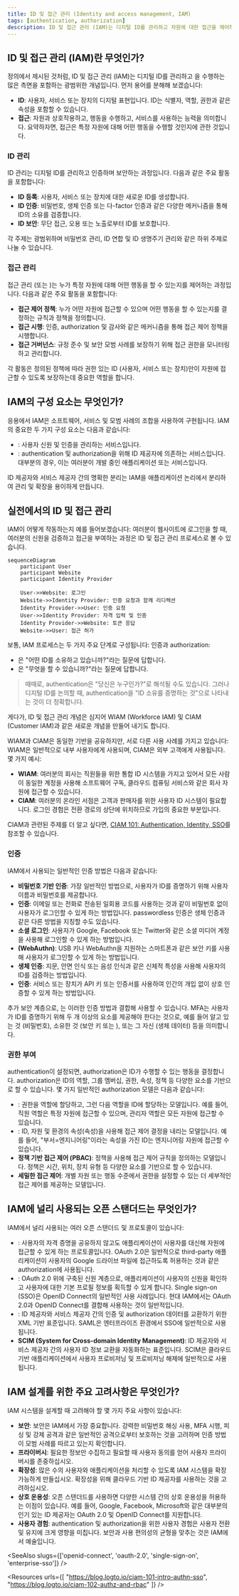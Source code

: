 ```yaml
---
title: ID 및 접근 관리 (Identity and access management, IAM)
tags: [authentication, authorization]
description: ID 및 접근 관리 (IAM)는 디지털 ID를 관리하고 자원에 대한 접근을 제어하기 위한 프로세스, 기술 및 정책을 포괄하는 광범위한 개념입니다. 이는 현대 애플리케이션과 시스템 보안의 기본적인 측면입니다.
---
```


## ID 및 접근 관리 (IAM)란 무엇인가?

정의에서 제시된 것처럼, ID 및 접근 관리 (IAM)는 디지털 ID를 관리하고 <Ref slug="access-control" />을 수행하는 많은 측면을 포함하는 광범위한 개념입니다. 먼저 용어를 분해해 보겠습니다:

- **ID**: 사용자, 서비스 또는 장치의 디지털 표현입니다. ID는 식별자, 역할, 권한과 같은 속성을 포함할 수 있습니다.
- **접근**: 자원과 상호작용하고, 행동을 수행하고, 서비스를 사용하는 능력을 의미합니다. 요약하자면, 접근은 특정 자원에 대해 어떤 행동을 수행할 것인지에 관한 것입니다.

### ID 관리

ID 관리는 디지털 ID를 관리하고 인증하며 보안하는 과정입니다. 다음과 같은 주요 활동을 포함합니다:

- **ID 등록**: 사용자, 서비스 또는 장치에 대한 새로운 ID를 생성합니다.
- **ID 인증**: 비밀번호, 생체 인증 또는 다-factor 인증과 같은 다양한 메커니즘을 통해 ID의 소유를 검증합니다.
- **ID 보안**: 무단 접근, 오용 또는 노출로부터 ID를 보호합니다.

각 주제는 광범위하며 비밀번호 관리, ID 연합 및 ID 생명주기 관리와 같은 하위 주제로 나눌 수 있습니다.

### 접근 관리

접근 관리 (또는 <Ref slug="access-control" />)는 누가 특정 자원에 대해 어떤 행동을 할 수 있는지를 제어하는 과정입니다. 다음과 같은 주요 활동을 포함합니다:

- **접근 제어 정책**: 누가 어떤 자원에 접근할 수 있으며 어떤 행동을 할 수 있는지를 결정하는 규칙과 정책을 정의합니다.
- **접근 시행**: 인증, authorization 및 감사와 같은 메커니즘을 통해 접근 제어 정책을 시행합니다.
- **접근 거버넌스**: 규정 준수 및 보안 모범 사례를 보장하기 위해 접근 권한을 모니터링하고 관리합니다.

각 활동은 정의된 정책에 따라 권한 있는 ID (사용자, 서비스 또는 장치)만이 자원에 접근할 수 있도록 보장하는데 중요한 역할을 합니다.

## IAM의 구성 요소는 무엇인가?

응용에서 IAM은 소프트웨어, 서비스 및 모범 사례의 조합을 사용하여 구현됩니다. IAM의 중요한 두 가지 구성 요소는 다음과 같습니다:

- **<Ref slug="identity-provider" />**: 사용자 신원 및 인증을 관리하는 서비스입니다.
- **<Ref slug="service-provider" />**: authentication 및 authorization을 위해 ID 제공자에 의존하는 서비스입니다. 대부분의 경우, 이는 여러분이 개발 중인 애플리케이션 또는 서비스입니다.

ID 제공자와 서비스 제공자 간의 명확한 분리는 IAM을 애플리케이션 논리에서 분리하여 관리 및 확장을 용이하게 만듭니다.

## 실전에서의 ID 및 접근 관리

IAM이 어떻게 작동하는지 예를 들어보겠습니다: 여러분이 웹사이트에 로그인을 할 때, 여러분의 신원을 검증하고 접근을 부여하는 과정은 ID 및 접근 관리 프로세스로 볼 수 있습니다.

```mermaid
sequenceDiagram
    participant User
    participant Website
    participant Identity Provider

    User->>Website: 로그인
    Website->>Identity Provider: 인증 요청과 함께 리디렉션
    Identity Provider->>User: 인증 요청
    User->>Identity Provider: 자격 입력 및 인증
    Identity Provider->>Website: 토큰 응답
    Website->>User: 접근 허가
```

보통, IAM 프로세스는 두 가지 주요 단계로 구성됩니다: 인증과 authorization:

- <Ref slug="authentication" />은 "어떤 ID를 소유하고 있습니까?"라는 질문에 답합니다.
- <Ref slug="authorization" />은 "무엇을 할 수 있습니까?"라는 질문에 답합니다.

> 때때로, authentication은 "당신은 누구인가?"로 해석될 수도 있습니다. 그러나 디지털 ID를 논의할 때, authentication을 "ID 소유를 증명하는 것"으로 나타내는 것이 더 정확합니다.

게다가, ID 및 접근 관리 개념은 심지어 WIAM (Workforce IAM) 및 CIAM (Customer IAM)과 같은 새로운 개념을 만들어 내기도 합니다.

WIAM과 CIAM은 동일한 기반을 공유하지만, 서로 다른 사용 사례를 가지고 있습니다: WIAM은 일반적으로 내부 사용자에게 사용되며, CIAM은 외부 고객에게 사용됩니다. 몇 가지 예시:

- **WIAM**: 여러분의 회사는 직원들을 위한 통합 ID 시스템을 가지고 있어서 모든 사람이 동일한 계정을 사용해 소프트웨어 구독, 클라우드 컴퓨팅 서비스와 같은 회사 자원에 접근할 수 있습니다.
- **CIAM**: 여러분의 온라인 서점은 고객과 판매자를 위한 사용자 ID 시스템이 필요합니다. 로그인 경험은 전환 경로의 상단에 위치하므로 가입의 중요한 부분입니다.

CIAM과 관련된 주제를 더 알고 싶다면, [CIAM 101: Authentication, Identity, SSO](https://blog.logto.io/ciam-101-intro-authn-sso)를 참조할 수 있습니다.

### 인증

IAM에서 사용되는 일반적인 인증 방법은 다음과 같습니다:

- **비밀번호 기반 인증**: 가장 일반적인 방법으로, 사용자가 ID를 증명하기 위해 사용자 이름과 비밀번호를 제공합니다.
- **<Ref slug="passwordless" /> 인증**: 이메일 또는 전화로 전송된 일회용 코드를 사용하는 것과 같이 비밀번호 없이 사용자가 로그인할 수 있게 하는 방법입니다. passwordless 인증은 생체 인증과 같은 다른 방법을 지칭할 수도 있습니다.
- **소셜 로그인**: 사용자가 Google, Facebook 또는 Twitter와 같은 소셜 미디어 계정을 사용해 로그인할 수 있게 하는 방법입니다.
- **<Ref slug="passkey" /> (WebAuthn)**: USB 키나 WebAuthn을 지원하는 스마트폰과 같은 보안 키를 사용해 사용자가 로그인할 수 있게 하는 방법입니다.
- **생체 인증**: 지문, 안면 인식 또는 음성 인식과 같은 신체적 특성을 사용해 사용자의 ID를 검증하는 방법입니다.
- **<Ref slug="machine-to-machine" /> 인증**: 서비스 또는 장치가 API 키 또는 인증서를 사용하여 인간의 개입 없이 상호 인증할 수 있게 하는 방법입니다.

추가 보안 계층으로, <Ref slug="mfa" />는 이러한 인증 방법과 결합해 사용할 수 있습니다. MFA는 사용자가 ID를 증명하기 위해 두 개 이상의 요소를 제공해야 한다는 것으로, 예를 들어 알고 있는 것 (비밀번호), 소유한 것 (보안 키 또는 <Ref slug="totp" />), 또는 그 자신 (생체 데이터) 등을 의미합니다.

### 권한 부여

authentication이 설정되면, authorization은 ID가 수행할 수 있는 행동을 결정합니다. authorization은 ID의 역할, 그룹 멤버십, 권한, 속성, 정책 등 다양한 요소를 기반으로 할 수 있습니다. 몇 가지 일반적인 authorization 모델은 다음과 같습니다:

- **<Ref slug="rbac" />**: 권한을 역할에 할당하고, 그런 다음 역할을 ID에 할당하는 모델입니다. 예를 들어, 직원 역할은 특정 자원에 접근할 수 있으며, 관리자 역할은 모든 자원에 접근할 수 있습니다.
- **<Ref slug="abac" />**: ID, 자원 및 환경의 속성(속성)을 사용해 접근 제어 결정을 내리는 모델입니다. 예를 들어, "부서=엔지니어링"이라는 속성을 가진 ID는 엔지니어링 자원에 접근할 수 있습니다.
- **정책 기반 접근 제어 (PBAC)**: 정책을 사용해 접근 제어 규칙을 정의하는 모델입니다. 정책은 시간, 위치, 장치 유형 등 다양한 요소를 기반으로 할 수 있습니다.
- **세밀한 접근 제어**: 개별 자원 또는 행동 수준에서 권한을 설정할 수 있는 더 세부적인 접근 제어를 제공하는 모델입니다.

## IAM에 널리 사용되는 오픈 스탠더드는 무엇인가?

IAM에서 널리 사용되는 여러 오픈 스탠더드 및 프로토콜이 있습니다:

- **<Ref slug="oauth-2.0" />**: 사용자의 자격 증명을 공유하지 않고도 애플리케이션이 사용자를 대신해 자원에 접근할 수 있게 하는 프로토콜입니다. OAuth 2.0은 일반적으로 third-party 애플리케이션이 사용자의 Google 드라이브 파일에 접근하도록 허용하는 것과 같은 authorization에 사용됩니다.
- **<Ref slug="openid-connect" />**: OAuth 2.0 위에 구축된 신원 계층으로, 애플리케이션이 사용자의 신원을 확인하고 사용자에 대한 기본 프로필 정보를 획득할 수 있게 합니다. Single sign-on (SSO)은 OpenID Connect의 일반적인 사용 사례입니다. 현대 IAM에서는 OAuth 2.0과 OpenID Connect를 결합해 사용하는 것이 일반적입니다.
- **<Ref slug="saml" />**: ID 제공자와 서비스 제공자 간의 인증 및 authorization 데이터를 교환하기 위한 XML 기반 표준입니다. SAML은 엔터프라이즈 환경에서 SSO에 일반적으로 사용됩니다.
- **SCIM (System for Cross-domain Identity Management)**: ID 제공자와 서비스 제공자 간의 사용자 ID 정보 교환을 자동화하는 표준입니다. SCIM은 클라우드 기반 애플리케이션에서 사용자 프로비저닝 및 프로비저닝 해제에 일반적으로 사용됩니다.

## IAM 설계를 위한 주요 고려사항은 무엇인가?

IAM 시스템을 설계할 때 고려해야 할 몇 가지 주요 사항이 있습니다:

- **보안**: 보안은 IAM에서 가장 중요합니다. 강력한 비밀번호 해싱 사용, MFA 시행, 피싱 및 강제 공격과 같은 일반적인 공격으로부터 보호하는 것을 고려하며 인증 방법이 모범 사례를 따르고 있는지 확인합니다.
- **프라이버시**: 필요한 정보만 수집하고 필요할 때 사용자 동의를 얻어 사용자 프라이버시를 존중하십시오.
- **확장성**: 많은 수의 사용자와 애플리케이션을 처리할 수 있도록 IAM 시스템을 확장 가능하게 만들십시오. 확장성을 위해 클라우드 기반 ID 제공자를 사용하는 것을 고려하십시오.
- **상호 운용성**: 오픈 스탠더드를 사용하면 다양한 시스템 간의 상호 운용성을 허용하는 이점이 있습니다. 예를 들어, Google, Facebook, Microsoft와 같은 대부분의 인기 있는 ID 제공자는 OAuth 2.0 및 OpenID Connect를 지원합니다.
- **사용자 경험**: authentication 및 authorization을 위한 사용자 경험은 사용자 전환 및 유지에 크게 영향을 미칩니다. 보안과 사용 편의성의 균형을 맞추는 것은 IAM에서 예술입니다.

<SeeAlso slugs={['openid-connect', 'oauth-2.0', 'single-sign-on', 'enterprise-sso']} />

<Resources
  urls={[
    "https://blog.logto.io/ciam-101-intro-authn-sso",
    "https://blog.logto.io/ciam-102-authz-and-rbac"
  ]}
/>
